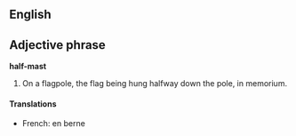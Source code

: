 ==English==

==Adjective phrase==
'''half-mast'''
#On a flagpole, the flag being hung halfway down the pole, in memorium.

====Translations====
*French: en berne